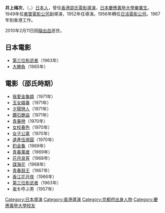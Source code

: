 {{Unreferenced|time=2020-10-18T09:37:39+00:00}}
{{藝人
| 姓名 = 井上梅次
| 類型 = 導演
| 圖片 =
| 圖片尺寸 = 
| 圖片簡介 = 
| 原名 = 井上 梅次
| 外文名 = いのうえ うめつぐ
| 外文 = 
| 羅馬拼音 = 
| 英文名 =
| 綽號 = 
| 國籍 ={{JPN}}
| 民族 =
| 籍貫 =
| 出生日期 = {{birth_date|1923|5|31}}
| 出生地點 = {{JPN}}[[京都府|京都府]][[京都市|京都市]][[下京區|下京區]]
| 身高 = 
| 生肖 = 
| 星座 = 
| 逝世日期 = {{death_date_and_age|2010|2|11|1923|5|31|mf=y}} 
| 逝世地點 = {{JPN}}[[東京都|東京都]][[港區_(東京都)|港區]]
| 配偶 = 月丘夢路（1958年 - 2010年歿） 
| 兒女 = 兩女 
| 出身地 = 
| 出道作 = 
| 出道日期 = 
| 代表作 = 
| 活躍年代 = 1952年 - 2010年
| 職業 = 電影監督、[[編劇|編劇]]、作詞家
| 經紀公司 = 
| 網站 = 
| 獎項 = 
| IMDb =  
| 電影 = 
| 舞臺劇 = 
| 書籍 = 
}}
{{Japanese
| image    = 
| width    = 
| japanese = 井上 梅次
| kana     = いのうえ うめつぐ
| romaji   = Inōe Umetsugu 
| kyujitai = 
}}


'''井上梅次'''，（{{lang-ja|井上 梅次}}，{{bd|1923年|5月31日|2010年|2月11日|catIdx=Inōe Umetsugu}}）[[日本人|日本人]]，曾任[[香港|香港]][[邵氏電影|邵氏電影]][[導演|導演]]，[[日本|日本]][[慶應義塾大學|慶應義塾大學]][[畢業生|畢業生]]。1949年任[[東寶電影公司|東寶電影公司]]副導演，1952年任導演。1956年轉任[[日活|日活電影公司]]。1967年到香港工作。

2010年2月11日因[[腦出血|腦出血]]逝世。

== 日本電影 ==
*[[第三位影武者|第三位影武者]]（1963年）
*[[大勝負|大勝負]]（1965年）

== 電影（邵氏時期） ==
*[[我愛金龜婿|我愛金龜婿]]（1971年） 
*[[玉女嬉春|玉女嬉春]]（1971年）　
*[[夕陽戀人|夕陽戀人]]（1971年）　　
*[[鑽石艷盜|鑽石艷盜]]（1971年） 　　
*[[青春戀|青春戀]]（1970年） 　　
*[[女校春色|女校春色]]（1970年） 　　
*[[女子公寓|女子公寓]]（1970年） 　　
*[[遺產伍億圓|遺產伍億圓]]（1970年） 　　
*[[釣金龜|釣金龜]]（1969年） 　　
*[[青春萬歲|青春萬歲]]（1969年） 　　
*[[花月良宵|花月良宵]]（1968年） 　　
*[[諜海花|諜海花]]（1968年） 　　
*[[青春鼓王|青春鼓王]]（1967年） 　　
*[[香江花月夜|香江花月夜]]（1966年）
*[[第三位影武者|第三位影武者]]（1963年）
*嵐を呼ぶ男（1957年）

{{Authority control}}
{{DEFAULTSORT:Inōe Umetsugu}}
[[Category:日本導演|Category:日本導演]]
[[Category:香港導演|Category:香港導演]]
[[Category:京都府出身人物|Category:京都府出身人物]]
[[Category:慶應義塾大學校友|Category:慶應義塾大學校友]]